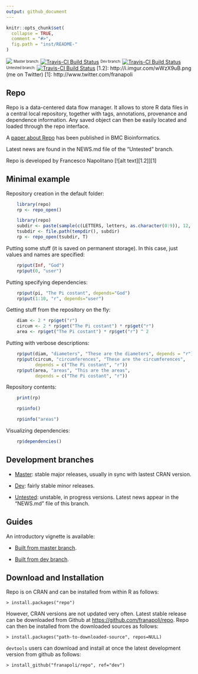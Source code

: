 ```yaml
---
output: github_document
---
```


<!-- README.md is generated from README.Rmd. Please edit that file -->

```r
knitr::opts_chunk$set(
  collapse = TRUE,
  comment = "#>",
  fig.path = "inst/README-"
)
```

[![](http://cranlogs.r-pkg.org/badges/repo)](https://cran.r-project.org/package=repo)
<sup><sub>Master branch:</sub></sup> [![Travis-CI Build Status](https://travis-ci.org/franapoli/repo.svg?branch=master)](https://travis-ci.org/franapoli/repo)
<sup><sub>Dev branch:</sub></sup> [![Travis-CI Build Status](https://travis-ci.org/franapoli/repo.svg?branch=dev)](https://travis-ci.org/franapoli/repo)
<sup><sub>Untested branch:</sub></sup> [![Travis-CI Build Status](https://travis-ci.org/franapoli/repo.svg?branch=untested)](https://travis-ci.org/franapoli/repo)
<!-- Grab your social icons from https://github.com/carlsednaoui/gitsocial -->
[1.2]: http://i.imgur.com/wWzX9uB.png (me on Twitter)
[1]: http://www.twitter.com/franapoli
<!-- Grab your social icons from https://github.com/carlsednaoui/gitsocial -->

## Repo

Repo is a data-centered data flow manager. It allows to store R data
files in a central local repository, together with tags, annotations,
provenance and dependence information. Any saved object can then be
easily located and loaded through the repo interface.

A [paper about Repo](http://rdcu.be/pklt) has been published in BMC
Bioinformatics.

Latest news are found in the NEWS.md file of the "Untested" branch.

Repo is developed by Francesco Napolitano [![alt text][1.2]][1]


## Minimal example

Repository creation in the default folder:

```r
    library(repo)
    rp <- repo_open()
```

```r
    library(repo)
    subdir <- paste(sample(c(LETTERS, letters, as.character(0:9)), 12, T), collapse="")
    tsubdir <- file.path(tempdir(), subdir)
    rp <- repo_open(tsubdir, T)
```


Putting some stuff (it is saved on permanent storage). In this case,
just values and names are specified:

```r
    rp$put(Inf, "God")
    rp$put(0, "user")
```    

Putting specifying dependencies:

```r
    rp$put(pi, "The Pi costant", depends="God")
    rp$put(1:10, "r", depends="user")
```

Getting stuff from the repository on the fly:

```r
    diam <- 2 * rp$get("r")
    circum <- 2 * rp$get("The Pi costant") * rp$get("r")
    area <- rp$get("The Pi costant") * rp$get("r") ^ 2
```    

Putting with verbose descriptions:

```r
    rp$put(diam, "diameters", "These are the diameters", depends = "r")
    rp$put(circum, "circumferences", "These are the circumferences",
           depends = c("The Pi costant", "r"))
    rp$put(area, "areas", "This are the areas",
           depends = c("The Pi costant", "r"))
```

Repository contents:

```r
    print(rp)
```
```r
    rp$info()
```
```r
    rp$info("areas")
```

Visualizing dependencies:

```r
    rp$dependencies()
```    


## Development branches

+ [Master](https://github.com/franapoli/repo/tree/master): stable major
releases, usually in sync with lastest CRAN version.

+ [Dev](https://github.com/franapoli/repo/tree/dev): fairly stable
minor releases.

+ [Untested](https://github.com/franapoli/repo/tree/untested):
unstable, in progress versions. Latest news appear in the "NEWS.md"
file of this branch.


## Guides

An introductory vignette is available:

+ [Built from master
branch](https://rawgit.com/franapoli/repo/gh-pages/index.html).

+ [Built from dev
branch](https://rawgit.com/franapoli/repo/gh-pages-dev/index.html).


## Download and Installation

Repo is on CRAN and can be installed from within R as follows:

    > install.packages("repo")
    
However, CRAN versions are not updated very often. Latest stable
release can be downloaded from Github at
[https://github.com/franapoli/repo](https://www.github.com/franapoli/repo/).
Repo can then be installed from the downloaded sources as follows:

    > install.packages("path-to-downloaded-source", repos=NULL)

`devtools` users can download and install at once the latest development
version from github as follows:

    > install_github("franapoli/repo", ref="dev")


